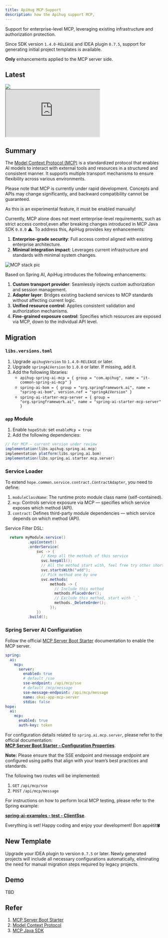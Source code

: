 ```yaml
---
title: ApiHug MCP Support
description: how the Apihug support MCP,
---
```


Support for enterprise-level MCP, leveraging existing infrastructure and authorization protection.

Since SDK version `1.4.0-RELEASE` and IDEA plugin `0.7.5`, support for generating initial project templates is available.

**Only** enhancements applied to the MCP server side.

## Latest

<a target="_blank" href="https://search.maven.org/artifact/com.apihug/it-bom">
  <img src="https://img.shields.io/maven-central/v/com.apihug/it-bom.svg?label=Maven%20Central"/>
</a>

<div>
  <iframe
    src="https://plugins.jetbrains.com/embeddable/card/23534"
    border="0"
    height={'319px'}
    width={'384px'}
    allow="accelerometer; autoplay; clipboard-write; encrypted-media; gyroscope; picture-in-picture"
    allowFullScreen
  ></iframe>
</div>

## Summary

The [Model Context Protocol (MCP)](https://modelcontextprotocol.org/docs/concepts/architecture) is a standardized protocol that enables AI models to interact with external tools and resources in a structured and consistent manner. It supports multiple transport mechanisms to ensure flexibility across various environments.

Please note that MCP is currently under rapid development. Concepts and APIs may change significantly, and backward compatibility cannot be guaranteed.

As this is an experimental feature, it must be enabled manually!

Currently, MCP alone does not meet enterprise-level requirements, such as strict access control,even after breaking changes introduced in MCP Java SDK `0.8.0` ⚠️. To address this, ApiHug provides key enhancements:

1. **Enterprise-grade security**: Full access control aligned with existing enterprise architecture.
2. **Minimal integration impact**: Leverages current infrastructure and standards with minimal system changes.

![MCP stack pic](https://docs.spring.io/spring-ai/reference/_images/mcp/mcp-stack.svg)

Based on Spring AI, ApiHug introduces the following enhancements:

1. **Custom transport provider**: Seamlessly injects custom authorization and session management.
2. **Adapter layer**: Bridges existing backend services to MCP standards without affecting current logic.
3. **Unified resource control**: Applies consistent validation and authorization mechanisms.
4. **Fine-grained exposure control**: Specifies which resources are exposed via MCP, down to the individual API level.

## Migration

### `libs.versions.toml`

1. Upgrade `apihugVersion` to `1.4.0-RELEASE` or later.
2. Upgrade `springAiVersion` to `1.0.0` or later. If missing, add it.
3. Add the following libraries:
   - `apihug-spring-ai-mcp = { group = "com.apihug", name = "it-common-spring-ai-mcp" }`
   - `spring-ai-bom = { group = "org.springframework.ai", name = "spring-ai-bom", version.ref = "springAiVersion" }`
   - `spring-ai-starter-mcp-server = { group = "org.springframework.ai", name = "spring-ai-starter-mcp-server" }`

### `app` Module

1. Enable `hopeStub`: set `enableMcp = true`
2. Add the following dependencies:

```groovy
// For MCP — current version under review
implementation(libs.apihug.spring.ai.mcp)
implementation platform(libs.spring.ai.bom)
implementation(libs.spring.ai.starter.mcp.server)
```

### Service Loader

To extend `hope.common.service.contract.ContractAdapter`, you need to define:

1. `moduleClassName`: The runtime proto module class name (self-contained).
2. `mcp`: Controls service exposure via MCP — specifies which service exposes which method (API).
3. `contract`: Defines third-party module dependencies — which service depends on which method (API).


Service Filter DSL:

```java
  return myModule.service()
          .apiContext()
          .orderService(
              svc -> {
                // Keep all the methods of this service
                svc.keepAll();
                // All the method start with, feel free try other shortcut
                svc.startsWith("add");
                // Pick method one by one
                svc.methods(
                    methods -> {
                      // Include this method
                      methods.PlaceOrder();
                      // Exclude this method, start with `_`
                      methods._DeleteOrder();
                    });
              })
          .build();
```


### Spring Server AI Configuration

Follow the official [MCP Server Boot Starter](https://docs.spring.io/spring-ai/reference/api/mcp/mcp-server-boot-starter-docs.html) documentation to enable the MCP server.

```yaml
spring:
  ai:
    mcp:
      server:
        enabled: true
        # default /sse
        sse-endpoint: /api/mcp/sse
        # default /mcp/message
        sse-message-endpoint: /api/mcp/message
        name: okai-app-mcp-server
        stdio: false
hope:
  ai:
    mcp:
      enabled: true
      auth-key: token
```


For configuration details related to `spring.ai.mcp.server`, please refer to the official documentation:  
**[MCP Server Boot Starter - Configuration Properties](https://docs.spring.io/spring-ai/reference/api/mcp/mcp-server-boot-starter-docs.html#_configuration_properties)**.

**Note:** Please ensure that the SSE endpoint and message endpoint are configured using paths that align with your team’s best practices and standards.

The following two routes will be implemented:

1. `GET` `/api/mcp/sse`
2. `POST` `/api/mcp/message`

For instructions on how to perform local MCP testing, please refer to the Spring example:  

**[spring-ai-examples - test - ClientSse](https://github.com/spring-projects/spring-ai-examples/blob/main/model-context-protocol/weather/starter-webmvc-server/src/test/java/org/springframework/ai/mcp/sample/client/ClientSse.java)**.

Everything is set! Happy coding and enjoy your development! Bon appétit🍀

## New Template

Upgrade your IDEA plugin to version `0.7.5` or later. Newly generated projects will include all necessary configurations automatically, eliminating the need for manual migration steps required by legacy projects.

## Demo

TBD


## Refer

1. [MCP Server Boot Starter](https://docs.spring.io/spring-ai/reference/api/mcp/mcp-server-boot-starter-docs.html)
2. [Model Context Protocol ](https://modelcontextprotocol.org/docs/concepts/architecture)
3. [MCP Java SDK](https://modelcontextprotocol.io/sdk/java)

